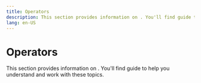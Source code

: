 ```yaml
---
title: Operators
description: This section provides information on . You'll find guide to help you understand and work with these topics.
lang: en-US
---
```



# Operators

This section provides information on . You'll find guide to help you understand and work with these topics.

<Cards>
  <Card title="Features" href="/stack/operators/features" />
</Cards>
